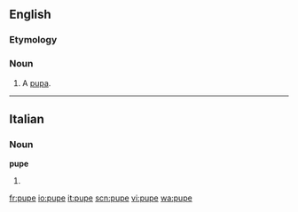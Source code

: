 ==English==

===Etymology===
{{etyl|fr}}

===Noun===
{{en-noun}}

# A [[pupa]].

{{Webster 1913}}

----

==Italian==

===Noun===
'''pupe''' {{f}}

# {{plural of|pupa|lang=it}}

[[fr:pupe]]
[[io:pupe]]
[[it:pupe]]
[[scn:pupe]]
[[vi:pupe]]
[[wa:pupe]]